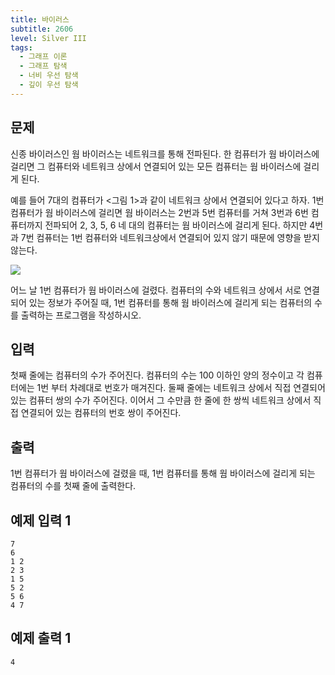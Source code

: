 ```yaml
---
title: 바이러스
subtitle: 2606
level: Silver III
tags:
  - 그래프 이론
  - 그래프 탐색
  - 너비 우선 탐색
  - 깊이 우선 탐색
---
```


## 문제

신종 바이러스인 웜 바이러스는 네트워크를 통해 전파된다. 한 컴퓨터가 웜 바이러스에 걸리면 그 컴퓨터와 네트워크 상에서 연결되어 있는 모든 컴퓨터는 웜 바이러스에 걸리게 된다.

예를 들어 7대의 컴퓨터가 \<그림 1>과 같이 네트워크 상에서 연결되어 있다고 하자. 1번 컴퓨터가 웜 바이러스에 걸리면 웜 바이러스는 2번과 5번 컴퓨터를 거쳐 3번과 6번 컴퓨터까지 전파되어 2, 3, 5, 6 네 대의 컴퓨터는 웜 바이러스에 걸리게 된다. 하지만 4번과 7번 컴퓨터는 1번 컴퓨터와 네트워크상에서 연결되어 있지 않기 때문에 영향을 받지 않는다.

![](https://www.acmicpc.net/upload/images/zmMEZZ8ioN6rhCdHmcIT4a7.png)

어느 날 1번 컴퓨터가 웜 바이러스에 걸렸다. 컴퓨터의 수와 네트워크 상에서 서로 연결되어 있는 정보가 주어질 때, 1번 컴퓨터를 통해 웜 바이러스에 걸리게 되는 컴퓨터의 수를 출력하는 프로그램을 작성하시오.

## 입력

첫째 줄에는 컴퓨터의 수가 주어진다. 컴퓨터의 수는 100 이하인 양의 정수이고 각 컴퓨터에는 1번 부터 차례대로 번호가 매겨진다. 둘째 줄에는 네트워크 상에서 직접 연결되어 있는 컴퓨터 쌍의 수가 주어진다. 이어서 그 수만큼 한 줄에 한 쌍씩 네트워크 상에서 직접 연결되어 있는 컴퓨터의 번호 쌍이 주어진다.

## 출력

1번 컴퓨터가 웜 바이러스에 걸렸을 때, 1번 컴퓨터를 통해 웜 바이러스에 걸리게 되는 컴퓨터의 수를 첫째 줄에 출력한다.

## 예제 입력 1

```
7
6
1 2
2 3
1 5
5 2
5 6
4 7
```

## 예제 출력 1

```
4
```
